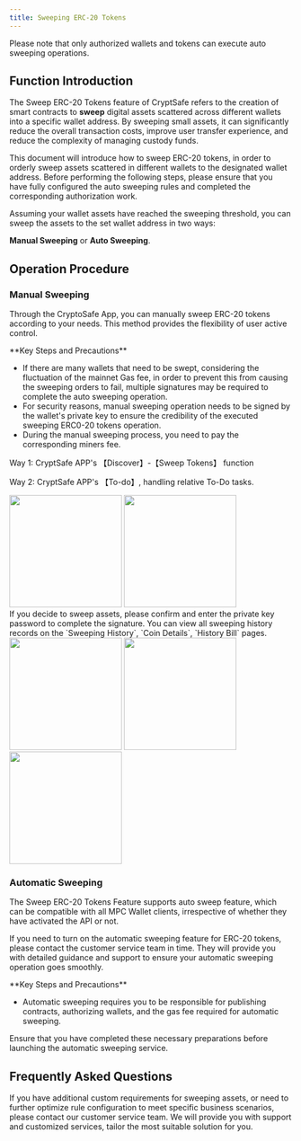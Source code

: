 ```yaml
---
title: Sweeping ERC-20 Tokens
---
```


<Note>
Please note that only authorized wallets and tokens can execute auto sweeping operations.
</Note>

##  Function Introduction
The Sweep ERC-20 Tokens feature of CryptSafe refers to the creation of smart contracts to **sweep** digital assets scattered across different wallets into a specific wallet address. By sweeping small assets, it can significantly reduce the overall transaction costs, improve user transfer experience, and reduce the complexity of managing custody funds.

This document will introduce how to sweep ERC-20 tokens, in order to orderly sweep assets scattered in different wallets to the designated wallet address. Before performing the following steps, please ensure that you have fully configured the auto sweeping rules and completed the corresponding authorization work.

Assuming your wallet assets have reached the sweeping threshold, you can sweep the assets to the set wallet address in two ways:

**Manual Sweeping** or **Auto Sweeping**.

##  Operation Procedure

### Manual Sweeping

Through the CryptoSafe App, you can manually sweep ERC-20 tokens according to your needs. This method provides the flexibility of user active control.

<Warning>
**Key Steps and Precautions**

- If there are many wallets that need to be swept, considering the fluctuation of the mainnet Gas fee, in order to prevent this from causing the sweeping orders to fail, multiple signatures may be required to complete the auto sweeping operation.
- For security reasons, manual sweeping operation needs to be signed by the wallet's private key to ensure the credibility of the executed sweeping ERC0-20 tokens operation.
- During the manual sweeping process, you need to pay the corresponding miners fee.

</Warning>

<Steps>
<Step title="Open the Manual Sweeping Function">
Way 1: CryptSafe APP's 【Discover】-【Sweep Tokens】 function

Way 2: CryptSafe APP's 【To-do】, handling relative To-Do tasks.

<div className="w-full flex items-center justify-center">
<CardGroup cols={2}>
    <img src="/images/user-guide/appcon.png" width="200"/>
    <img src="/images/user-guide/todo1.png" width="200"/>
    </CardGroup>
</div>


</Step>
<Step title="Confirm Sweeping Operation">
    If you decide to sweep assets, please confirm and enter the private key password to complete the signature.
</Step>

<Step title="Contract Sweeping History">
You can view all sweeping history records on the `Sweeping History`, `Coin Details`, `History Bill` pages.
    <div className="w-full flex items-center justify-center">
    <CardGroup cols={3}>
    <img src="/images/user-guide/his1.png" width="200"/>
    <img src="/images/user-guide/his2.png" width="200"/>
     <img src="/images/user-guide/his3.png" width="200"/>
    </CardGroup>
    </div>
</Step>

</Steps>

### Automatic Sweeping

The Sweep ERC-20 Tokens Feature supports auto sweep feature, which can be compatible with all MPC Wallet clients, irrespective of whether they have activated the API or not.

If you need to turn on the automatic sweeping feature for ERC-20 tokens, please contact the customer service team in time. They will provide you with detailed guidance and support to ensure your automatic sweeping operation goes smoothly.

<Warning>
**Key Steps and Precautions**

- Automatic sweeping requires you to be responsible for publishing contracts, authorizing wallets, and the gas fee required for automatic sweeping.

Ensure that you have completed these necessary preparations before launching the automatic sweeping service.

</Warning>

##  Frequently Asked Questions

<Accordion title="Can CryptSafe accommodate specific auto sweeping feature requirements?">
If you have additional custom requirements for sweeping assets, or need to further optimize rule configuration to meet specific business scenarios, please contact our customer service team. We will provide you with support and customized services, tailor the most suitable solution for you.
</Accordion>
